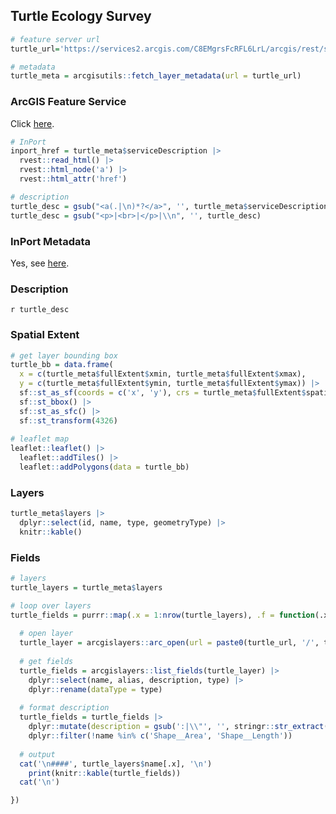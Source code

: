## Turtle Ecology Survey

```r
# feature server url
turtle_url='https://services2.arcgis.com/C8EMgrsFcRFL6LrL/arcgis/rest/services/Turtle_Ecology_Survey/FeatureServer'

# metadata
turtle_meta = arcgisutils::fetch_layer_metadata(url = turtle_url)
```

### ArcGIS Feature Service

Click [here](`r turtle_url`).

```r
# InPort
inport_href = turtle_meta$serviceDescription |>
  rvest::read_html() |>
  rvest::html_node('a') |>
  rvest::html_attr('href')

# description
turtle_desc = gsub("<a(.|\n)*?</a>", '', turtle_meta$serviceDescription)
turtle_desc = gsub("<p>|<br>|</p>|\\n", '', turtle_desc)
```

### InPort Metadata

Yes, see [here](`r inport_href`).

### Description

`r turtle_desc`

### Spatial Extent

```r
# get layer bounding box
turtle_bb = data.frame(
  x = c(turtle_meta$fullExtent$xmin, turtle_meta$fullExtent$xmax), 
  y = c(turtle_meta$fullExtent$ymin, turtle_meta$fullExtent$ymax)) |>
  sf::st_as_sf(coords = c('x', 'y'), crs = turtle_meta$fullExtent$spatialReference$latestWkid) |>
  sf::st_bbox() |>
  sf::st_as_sfc() |>
  sf::st_transform(4326)
  
# leaflet map
leaflet::leaflet() |>
  leaflet::addTiles() |>
  leaflet::addPolygons(data = turtle_bb)
```

### Layers

```r
turtle_meta$layers |>
  dplyr::select(id, name, type, geometryType) |>
  knitr::kable()
```

### Fields

```r
# layers 
turtle_layers = turtle_meta$layers

# loop over layers
turtle_fields = purrr::map(.x = 1:nrow(turtle_layers), .f = function(.x) {
  
  # open layer
  turtle_layer = arcgislayers::arc_open(url = paste0(turtle_url, '/', turtle_layers$id[.x]))
  
  # get fields
  turtle_fields = arcgislayers::list_fields(turtle_layer) |>
    dplyr::select(name, alias, description, type) |>
    dplyr::rename(dataType = type)
  
  # format description
  turtle_fields = turtle_fields |>
    dplyr::mutate(description = gsub(':|\\"', '', stringr::str_extract(description, ':\\s*([^,]+)'))) |>
    dplyr::filter(!name %in% c('Shape__Area', 'Shape__Length'))
  
  # output
  cat('\n####', turtle_layers$name[.x], '\n')
    print(knitr::kable(turtle_fields))
  cat('\n')

})

```
